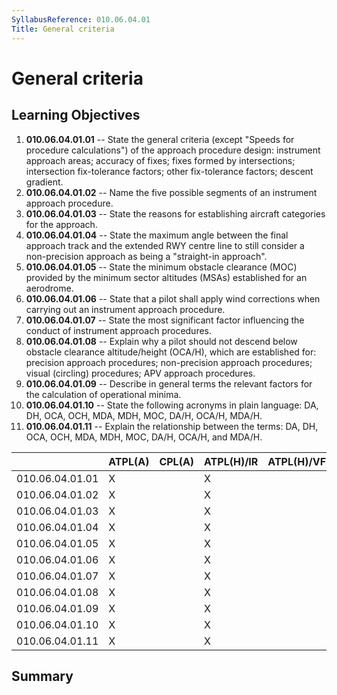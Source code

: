 ```yaml
---
SyllabusReference: 010.06.04.01
Title: General criteria
---
```


# General criteria

## Learning Objectives

1.  **010.06.04.01.01** -- State the general criteria (except "Speeds for
    procedure calculations") of the approach procedure design: instrument
    approach areas; accuracy of fixes; fixes formed by intersections;
    intersection fix-tolerance factors; other fix-tolerance factors; descent
    gradient.
2.  **010.06.04.01.02** -- Name the five possible segments of an instrument
    approach procedure.
3.  **010.06.04.01.03** -- State the reasons for establishing aircraft categories
    for the approach.
4.  **010.06.04.01.04** -- State the maximum angle between the final approach
    track and the extended RWY centre line to still consider a non-precision
    approach as being a "straight-in approach".
5.  **010.06.04.01.05** -- State the minimum obstacle clearance (MOC) provided by
    the minimum sector altitudes (MSAs) established for an aerodrome.
6.  **010.06.04.01.06** -- State that a pilot shall apply wind corrections when
    carrying out an instrument approach procedure.
7.  **010.06.04.01.07** -- State the most significant factor influencing the
    conduct of instrument approach procedures.
8.  **010.06.04.01.08** -- Explain why a pilot should not descend below obstacle
    clearance altitude/height (OCA/H), which are established for: precision
    approach procedures; non-precision approach procedures; visual (circling)
    procedures; APV approach procedures.
9.  **010.06.04.01.09** -- Describe in general terms the relevant factors for the
    calculation of operational minima.
10. **010.06.04.01.10** -- State the following acronyms in plain language: DA,
    DH, OCA, OCH, MDA, MDH, MOC, DA/H, OCA/H, MDA/H.
11. **010.06.04.01.11** -- Explain the relationship between the terms: DA, DH,
    OCA, OCH, MDA, MDH, MOC, DA/H, OCA/H, and MDA/H.

|                 | ATPL(A) | CPL(A) | ATPL(H)/IR | ATPL(H)/VFR | CPL(H) | IR  | CBIR(A) |
| --------------- | ------- | ------ | ---------- | ----------- | ------ | --- | ------- |
| 010.06.04.01.01 | X       |        | X          |             |        | X   |         |
| 010.06.04.01.02 | X       |        | X          |             |        | X   | X       |
| 010.06.04.01.03 | X       |        | X          |             |        | X   | X       |
| 010.06.04.01.04 | X       |        | X          |             |        | X   | X       |
| 010.06.04.01.05 | X       |        | X          |             |        | X   | X       |
| 010.06.04.01.06 | X       |        | X          |             |        | X   | X       |
| 010.06.04.01.07 | X       |        | X          |             |        | X   | X       |
| 010.06.04.01.08 | X       |        | X          |             |        | X   | X       |
| 010.06.04.01.09 | X       |        | X          |             |        | X   | X       |
| 010.06.04.01.10 | X       |        | X          |             |        | X   | X       |
| 010.06.04.01.11 | X       |        | X          |             |        | X   | X       |

## Summary
